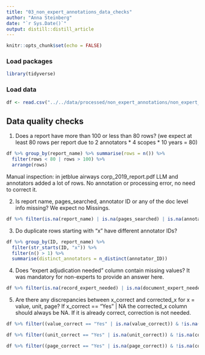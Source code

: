 ```yaml
---
title: "03_non_expert_annotations_data_checks"
author: "Anna Steinberg"
date: "`r Sys.Date()`"
output: distill::distill_article
---
```


```r
knitr::opts_chunk$set(echo = FALSE)
```

### Load packages

```r
library(tidyverse)
```


### Load data
```r
df <- read.csv("../../data/processed/non_expert_annotations/non_expert_annotations_cleaned.csv")
```

## Data quality checks

1.  Does a report have more than 100 or less than 80 rows? (we expect at least 80 rows per report due to 2 annotators * 4 scopes * 10 years = 80)

```r
df %>% group_by(report_name) %>% summarise(rows = n()) %>%
  filter(rows < 80 | rows > 100) %>%
  arrange(rows)
```

Manual inspection: in jetblue airways corp_2019_report.pdf LLM and annotators added a lot of rows. No annotation or processing error, no need to correct it.

2.  Is report name, pages_searched, annotator ID or any of the doc level info missing? We expect no Missings.

```r
df %>% filter(is.na(report_name) | is.na(pages_searched) | is.na(annotator_ID))
```

3.  Do duplicate rows starting with "x" have different annotator IDs?

```r
df %>% group_by(ID, report_name) %>% 
  filter(str_starts(ID, "x")) %>%
  filter(n() > 1) %>%
  summarise(distinct_annotators = n_distinct(annotator_ID))
```

4.  Does "expert adjudication needed" column contain missing values? It was mandatory for non-experts to provide an answer here. 

```r
df %>% filter(is.na(record_expert_needed) | is.na(document_expert_needed)) %>% group_by(annotator_ID) %>% summarise(nrows = n())
```

5.  Are there any discrepancies between x_correct and corrected_x for x = value, unit, page? If x_correct == "Yes" | NA the corrected_x column should always be NA. If it is already correct, correction is not needed.

```r
df %>% filter((value_correct == "Yes" | is.na(value_correct)) & !is.na(corrected_value))
```

```r
df %>% filter((unit_correct == "Yes" | is.na(unit_correct)) & !is.na(corrected_unit))
```

```r
df %>% filter((page_correct == "Yes" | is.na(page_correct)) & !is.na(corrected_page))
```
